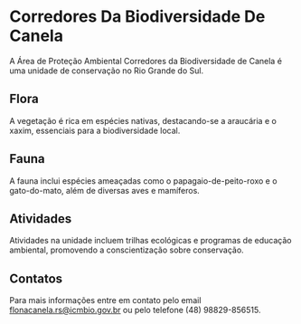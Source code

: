 # Corredores Da Biodiversidade De Canela

A Área de Proteção Ambiental Corredores da Biodiversidade de Canela é uma unidade de conservação no Rio Grande do Sul.

## Flora

A vegetação é rica em espécies nativas, destacando-se a araucária e o xaxim, essenciais para a biodiversidade local.

## Fauna

A fauna inclui espécies ameaçadas como o papagaio-de-peito-roxo e o gato-do-mato, além de diversas aves e mamíferos.

## Atividades

Atividades na unidade incluem trilhas ecológicas e programas de educação ambiental, promovendo a conscientização sobre conservação.

## Contatos

Para mais informações entre em contato pelo email flonacanela.rs@icmbio.gov.br ou pelo telefone (48) 98829-856515.